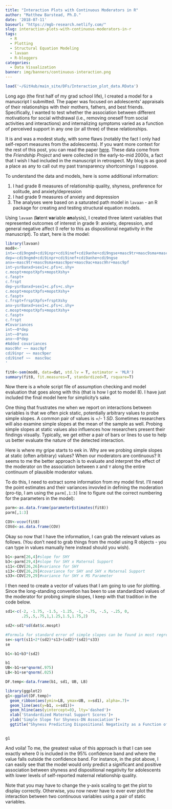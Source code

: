 ```yaml
---
title: "Interaction Plots with Continuous Moderators in R"
author: "Matthew Barstead, Ph.D."
date: '2018-07-11'
baseurl: "https://mgb-research.netlify.com/"
slug: interaction-plots-with-continuous-moderators-in-r
tags:
  - R
  - Plotting
  - Structural Equation Modeling
  - lavaan
  - R-bloggers
categories:
  - Data Visualization
banner: img/banners/continuous-interaction.png
---
```


```r
load('~/GitHub/main_site/DFs/Interaction_plot_data.RData')
```

Long ago (the first half of my grad school life), I created a model for a manuscript I submitted. The paper was focused on adolescents' appraisals of their relationships with their mothers, fathers, and best friends. Specifically, I wanted to test whether the association between different motivations for social withdrawal (i.e., removing oneself from social activities and interactions) and internalizing symptoms varied as a function of perceived support in any one (or all three) of these relationships. 

It is and was a modest study, with some flaws (notably the fact I only had self-report measures from the adolescents). If you want more context for the rest of this post, you can read the paper [here](https://onlinelibrary.wiley.com/doi/abs/10.1111/jora.12350). These data come from the *Friendship Project* and were collected in the early-to-mid 2000s, a fact that I wish I had included in the manuscript in retrospect. My blog is as good a place as any to call out my past transparency shortcomings I suppose. 

To understand the data and models, here is some additional information:  

1. I had grade 8 measures of relationship quality, shyness, preference for solitude, and anxiety/depression  
2. I had grade 9 measures of anxiety and depression 
3. The analyses were based on a saturated path model in `lavaan` - an R package for creating and testing structural equation models. 

Using `lavaan` (**la**tent **va**riable **an**alysis), I created three latent variables that represented outcomes of interest in grade 9: anxiety, depression, and general negative affect (I refer to this as dispositional negativity in the manuscript). To start, here is the model: 

```r
library(lavaan)
mod8<-'
int=~cdi9ngmd+cdi9inpr+cdi9inef+cdi9anhe+cdi9ngse+masc9tr+masc9sma+masc9per+masc9ac+masc9hr+masc9pf
dep=~cdi9ngmd+cdi9inpr+cdi9inef+cdi9anhe+cdi9ngse
anx=~masc9tr+masc9sma+masc9per+masc9ac+masc9hr+masc9pf
int~ysr8anxd+sex1+c.pfs+c.shy+
c.mospt+mopstXpfs+mopstXshy+
c.faspt+
c.frspt
dep~ysr8anxd+sex1+c.pfs+c.shy+
c.mospt+mopstXpfs+mopstXshy+
c.faspt+
c.frspt+frsptXpfs+frsptXshy
anx~ysr8anxd+sex1+c.pfs+c.shy+
c.mospt+mopstXpfs+mopstXshy+
c.faspt+
c.frspt
#Covariances
int~~0*dep
int~~0*anx
anx~~0*dep
#Added covariances 
masc9hr ~~ masc9pf
cdi9inpr ~~ masc9per
cdi9inef ~~  masc9ac 
'

fit8<-sem(mod8, data=dat, std.lv = T, estimator = 'MLR')
summary(fit8, fit.measures=T, standardized=T, rsquare=T)
```

Now there is a whole script file of assumption checking and model evaluation that goes along with this (that is how I got to model 8). I have just included the final model here for simplicity's sake. 

One thing that frustrates me when we report on interactions between variables is that we often pick static, potentially arbitrary values to probe simple slopes. A common pair of values is +/- 1 *SD*. Sometimes researchers will also examine simple slopes at the mean of the sample as well. Probing simple slopes at static values also influences how researchers present their findings visually. Typically, we get either a pair of bars or lines to use to help us better evaluate the nature of the detected interaction.  

Here is where my gripe starts to eek in. Why are we probing simple slopes at static (often arbitrary) values? When our moderators are continuous? It seems to me the better approach is to evaluate and interpret the effect of the moderator on the association between `X` and `Y` along the entire continuum of plausible moderator values. 

To do this, I need to extract some information from my model first. I'll need the point estimates and their variances invovled in defining the moderation (pro-tip, I am using the `parm[,1:3]` line to figure out the correct numbering for the parameters in the model): 

```r
parm<-as.data.frame(parameterEstimates(fit8))
parm[,1:3]

COV<-vcov(fit8)
COVd<-as.data.frame(COV)
```

Okay so now that I have the information, I can grab the relevant values as follows. (You don't need to grab things from the model using R objects - you can type in values manually here instead should you wish).

```r
b1<-parm[26,4]#slope for SHY
b3<-parm[29,4]#slope for SHY x Maternal Support
s11<-COV[26,26]#variance for SHY
s13<-COV[26,29]#covariance for SHY and SHY x Maternal Support
s33<-COV[29,29]#variance for SHY x MS Parameter
```

I then need to create a vector of values that I am going to use for plotting. Since the long-standing convention has been to use standardized values of the moderator for probing simple slopes, I keep with that tradition in the code below. 

```r
sd1<-c(-2, -1.75, -1.5, -1.25, -1, -.75, -.5, -.25, 0,
       .25,.5,.75,1,1.25,1.5,1.75,2)

sd2<-sd1*sd(dat$c.mospt)

#Formula for standard error of simple slopes can be found in most regression textbooks 
se<-sqrt(s11+2*(sd2)*s13+(sd2)*(sd2)*s33)
se

b1<-b1+b3*(sd2)

b1
UB<-b1+se*qnorm(.975)
LB<-b1+se*qnorm(.025)

DF.temp<-data.frame(b1, sd1, UB, LB)

library(ggplot2)
g1<-ggplot(DF.temp)+
  geom_ribbon(aes(ymin=LB, ymax=UB, x=sd1), alpha=.7)+
  geom_line(aes(y=b1, x=sd1))+
  geom_hline(aes(yintercept=0), lty='dashed')+
  xlab('Standardized Maternal Support Scores')+
  ylab('Simple Slope for Shyness-DN Association')+
  ggtitle("Shyness Predicting Dispositional Negativity as a Function of Maternal Support")


g1
```

And voila! To me, the greatest value of this approach is that I can see exactly where 0 is included in the 95% confidence band and where the value falls outside the confidence band. For instance, in the plot above, I can easily see that the model would only predict a significant and positive association between shyness and dispositional negativity for adolescents with lower levels of self-reported maternal relationship quality.   

Note that you may have to change the y-axis scaling to get the plot to display correctly. Otherwise, you now never have to ever ever plot the interaction between two continuous variables using a pair of static variables. 